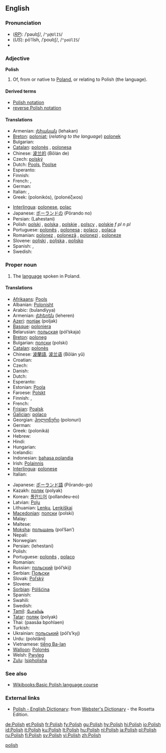 {{interwiktionary|code=pl}}
{{see|polish}}
==English==
{{wikipedia}}

===Pronunciation===
* (''[[RP]]''): /ˈpəʊlɪʃ/, /<tt>"p@UlIS</tt>/
* (''US''): pōʹlĭsh, /ˈpoʊlɪʃ/, /<tt>"poUlIS</tt>/
* {{audio|en-us-Polish_proper.ogg|Audio (US)}}

===Adjective===
'''Polish'''

# Of, from or native to [[Poland]], or relating to Polish (the language).

====Derived terms====
* [[Polish notation]]
* [[reverse Polish notation]]

====Translations====
{{trans-top|of Poland or its language}}
* Armenian: [[լեհական]] (lehakan)
* [[Breton]]: [[poloniat]]; (''relating to the language'') [[polonek]]
* Bulgarian: {{t+|bg|полски|m|p|sc=Cyrl}}
* [[Catalan]]: [[polonès]] {{m}}, [[polonesa]] {{f}}
* Chinese: [[波兰的]] (Bōlán de)
* Czech: [[polský]] {{m}}
* Dutch: [[Pools]], [[Poolse]]
* Esperanto: {{t+|eo|pola|xs=Esperanto}}
* Finnish: {{t+|fi|puolalainen}}
* French: {{t+|fr|polonais|m}}, {{t+|fr|polonaise|f}}
* German: {{t+|de|polnisch}}
* Italian: {{t+|it|polacco|m}}, {{t+|it|polacca|f}}
* Greek: {{t+|el|πολωνικός|m|sc=Grek}} (polonikós), {{t-|el|πολωνέζικος|m|sc=Grek}} (polonéζικοs)
{{trans-mid}}
* [[Interlingua]]: [[polonese]], [[polac]]
* Japanese: [[ポーランド]]の (Pōrando no)
* Persian: {{FAchar|[[لهستانی]]}} (Lahestani)
* Polish: [[polski]] {{m}}, [[polska]] {{f}}, [[polskie]] {{n}}, [[polscy]] {{p}}, [[polskie]] ''f pl'' ''n pl''
* Portuguese: [[polonês]] {{m}}, [[polonesa]] {{f}}; [[polaco]] {{m}}, [[polaca]] {{f}}
* Romanian: [[polonez]] {{m}}, [[poloneză]] {{f}}, [[polonezi]] {{p}}, [[poloneze]] {{f|p}}
* Slovene: [[poljski]] {{m}}, [[poljska]] {{f}}, [[poljsko]] {{n}}
* Spanish: {{t+|es|polaco|m}}, {{t-|es|polonés|m}}
* Swedish: {{t+|sv|polsk}}
{{trans-bottom}}

===Proper noun===
{{en-noun|-}}

# The [[language]] spoken in Poland.

====Translations====
{{trans-top|the language of Poland}}
* [[Afrikaans]]: [[Pools]]
* Albanian: [[Polonisht]]
* Arabic: {{ARchar|[[بولندية]]}} (bulandíyya) {{f}}
* Armenian: [[լեհերեն]] (leheren)
* [[Azeri]]: [[полјак]] (poljak)
* [[Basque]]: [[poloniera]]
* Belarusian: [[польская]] (pól’skaja)
* [[Breton]]: [[poloneg]] {{m}}
* Bulgarian: [[полски]] (polski)
* [[Catalan]]: [[polonès]]
* Chinese: [[波蘭語]], [[波兰语]] (Bōlán yǔ)
* Croatian: {{t-|hr|poljski jezik|m}}
* Czech: {{t+|cs|polština|f}}
* Danish: {{t-|da|Polsk}}
* Dutch: {{t+|nl|Pools|n}}
* Esperanto: {{t+|eo|pola|xs=Esperanto}}
* Estonian: [[Poola]]
* Faroese: [[Polskt]]
* Finnish: {{t+|fi|puola}}, {{t+|fi|puolan kieli}}
* French: {{t+|fr|polonais|m}}
* [[Frisian]]: [[Poalsk]]
* [[Galician]]: [[polaco]]
* Georgian: [[პოლონური]] (polonuri)
* German: {{t+|de|Polnisch|n}}
* Greek: {{t+|el|πολωνικά|n|p|sc=Grek}} (poloniká)
* Hebrew: {{t+|he|פולנית|tr=polnít|sc=Hebr}}
* Hindi: {{t+|hi|पोलिश|sc=Deva|xs=Hindi}}
* Hungarian: {{t+|hu|lengyel}}
* Icelandic: {{t-|is|Pólska}}
* Indonesian: [[bahasa polandia]]
* Irish: [[Polainnis]]
* [[Interlingua]]: [[polonese]]
* Italian: {{t+|it|polacco}}
{{trans-mid}}
* Japanese: [[ポーランド語]] (Pōrando-go)
* Kazakh: [[поляк]] (polyak)
* Korean: [[폴란드어]] (pollandeu-eo)
* Latvian: [[Poļu]]
* Lithuanian: [[Lenkų]], [[Lenkiškai]]
* [[Macedonian]]: [[полски]] (polski)
* Malay: {{t-|ms|Poland|xs=Malay}}
* Maltese: {{t-|mt|Pollakk|xs=Maltese}}
* [[Moksha]]: [[польшань]] (pol’šan’)
* Nepali: {{t-|ne|पोलिश|sc=Deva|xs=Nepali}}
* Norwegian: {{t+|no|polsk}}
* Persian: {{FAchar|[[لهستانی]]}} (lehestani)
* Polish: {{t+|pl|polski}}
* Portuguese: [[polonês]] {{m}}, [[polaco]] {{m}}
* Romanian: {{t-|ro|poloneză}}
* Russian: [[польский]] (pól’skij)
* Serbian: [[Пољски]]
* Slovak: [[Poľský]]
* Slovene: {{t+|sl|poljščina|f}}
* [[Sorbian]]: [[Pólšćina]]
* Spanish: {{t+|es|polaco|m}}
* Swahili: {{t-|sw|Kipolandi|xs=Swahili}}
* Swedish: {{t+|sv|polska}}
* [[Tamil]]: [[போலிஷ்]]
* [[Tatar]]: [[поляк]] (polyak)
* Thai: {{THchar|[[ภาษาโปแลนด์]]}} (paasăa bpohlaen)
* Turkish: {{t+|tr|Lehçe}}
* Ukrainian: [[польський]] (pól’s’kyj)
* Urdu: {{URchar|[[پولستاني]]}} (polstâni)
* Vietnamese: [[tiếng Ba-lan]]
* [[Walloon]]: [[Polonès]]
* Welsh: [[Pwyleg]]
* [[Zulu]]: [[Isipholisha]]
{{trans-bottom}}

===See also===
* [[Wikibooks:Basic Polish language course]]

===External links===
* [http://www.websters-online-dictionary.org/definition/Polish-english/ Polish - English Dictionary]: from [http://www.websters-online-dictionary.org/ Webster's Dictionary] - the Rosetta Edition.
{{ethnologue|code=pol}}

[[Category:English heteronyms|polish]]

[[de:Polish]]
[[et:Polish]]
[[fr:Polish]]
[[fy:Polish]]
[[gu:Polish]]
[[hy:Polish]]
[[hi:Polish]]
[[io:Polish]]
[[id:Polish]]
[[it:Polish]]
[[ku:Polish]]
[[lt:Polish]]
[[hu:Polish]]
[[nl:Polish]]
[[ja:Polish]]
[[pl:Polish]]
[[ru:Polish]]
[[fi:Polish]]
[[sv:Polish]]
[[vi:Polish]]
[[zh:Polish]]
